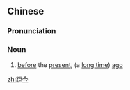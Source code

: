 ==Chinese==
{{zh-forms}}

===Pronunciation===
{{zh-pron
|m=jùjīn
|cat=n
}}

===Noun===
{{zh-noun}}

# [[before]] the [[present]], (a [[long time]]) [[ago]]

[[zh:距今]]